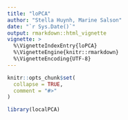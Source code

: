 ```yaml
---
title: "loPCA"
author: "Stella Huynh, Marine Salson"
date: "`r Sys.Date()`"
output: rmarkdown::html_vignette
vignette: >
  %\VignetteIndexEntry{loPCA}
  %\VignetteEngine{knitr::rmarkdown}
  %\VignetteEncoding{UTF-8}
---
```


```r
knitr::opts_chunk$set(
  collapse = TRUE,
  comment = "#>"
)
```

```r
library(localPCA)
```
